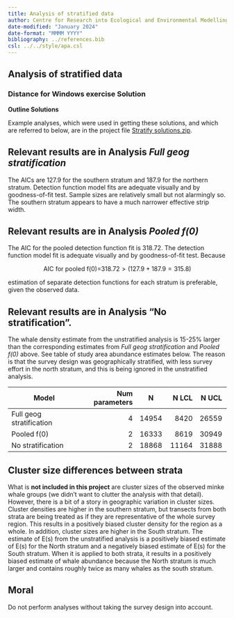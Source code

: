 ```yaml
---
title: Analysis of stratified data
author: Centre for Research into Ecological and Environmental Modelling <br> **University of St Andrews**
date-modified: "January 2024"
date-format: "MMMM YYYY"
bibliography: ../references.bib
csl: ../../style/apa.csl
---
```


:::{.callout-warning collapse=false appearance='default' icon=true}
# Analysis of stratified data
### Distance for Windows exercise Solution
:::

**Outline Solutions**

Example analyses, which were used in getting these solutions, and which are referred to below, are in the project file [Stratify solutions.zip](Stratify solutions.zip).

## Relevant results are in Analysis *Full geog stratification*

The AICs are 127.9 for the southern stratum and 187.9 for the northern stratum. Detection function model fits are adequate visually and by goodness-of-fit test. Sample sizes are relatively small but not alarmingly so. The southern stratum appears to have a much narrower effective strip width.

## Relevant results are in Analysis *Pooled f(0)*

The AIC for the pooled detection function fit is 318.72. The detection function model fit is adequate visually and by goodness-of-fit test. Because

$$\text{AIC for pooled f(0)=}318.72 > (127.9+187.9=315.8)$$

estimation of separate detection functions for each stratum is preferable, given the observed data.

## Relevant results are in Analysis “No stratification”.

The whale density estimate from the unstratified analysis is 15-25% larger than the corresponding estimates from *Full geog stratification* and *Pooled f(0)* above. See table of study area abundance estimates below. The reason is that the survey design was geographically stratified, with less survey effort in the north stratum, and this is being ignored in the unstratified analysis.  

| **Model**                	| **Num parameters** 	| **N** 	| **N LCL** 	| **N UCL** 	|
|--------------------------	|-------------------:	|-------	|----------:	|-----------	|
| Full geog stratification 	|                  4 	| 14954 	|      8420 	| 26559     	|
| Pooled f(0)              	|                  2 	| 16333 	|      8619 	| 30949     	|
| No stratification        	|                  2 	| 18868 	|     11164 	| 31888     	|


:::{.callout-note collapse=false appearance='default' icon=true}
## Cluster size differences between strata

What is **not included in this project** are cluster sizes of the observed minke whale groups (we didn’t want to clutter the analysis with that detail). However, there is a bit of a story in geographic variation in cluster sizes. Cluster densities are higher in the southern stratum, but transects from both strata are being treated as if they are representative of the whole survey region. This results in a positively biased cluster density for the region as a whole. In addition, cluster sizes are higher in the South stratum. The estimate of E(s) from the unstratified analysis is a positively biased estimate of E(s) for the North stratum and a negatively biased estimate of E(s) for the South stratum. When it is applied to both strata, it results in a positively biased estimate of whale abundance because the North stratum is much larger and contains roughly twice as many whales as the south stratum.
:::

:::{.callout-warning collapse=false appearance='default' icon=true}
## Moral
Do not perform analyses without taking the survey design into account.
:::
